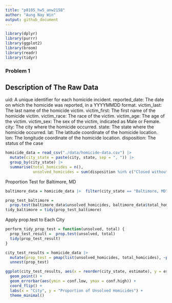 ```yaml
---
title: "p8105_hw5_anw2158"
author: "Aung Nay Win"
output: github_document
---
```


```r
library(dplyr)
library(purrr)
library(ggplot2)
library(broom)
library(readr)
library(tidyr)
```

### Problem 1
## Description of The Raw Data

uid: A unique identifier for each homicide incident.
reported_date: The date on which the homicide was reported, in a YYYYMMDD format.
victim_last: The last name of the homicide victim.
victim_first: The first name of the homicide victim.
victim_race: The race of the victim.
victim_age: The age of the victim.
victim_sex: The sex of the victim, indicated as Male or Female.
city: The city where the homicide occurred.
state: The state where the homicide occurred.
lat: The latitude coordinate of the homicide location.
lon: The longitude coordinate of the homicide location.
disposition: The status of the case

```r
homicide_data = read_csv("./data/homicide-data.csv") |> 
  mutate(city_state = paste(city, state, sep = ", ")) |> 
  group_by(city_state) |> 
  summarise(total_homicides = n(),
            unsolved_homicides = sum(disposition %in% c("Closed without arrest", "Open/No arrest")))
```

Proportion Test for Baltimore, MD
```r
baltimore_data = homicide_data |>  filter(city_state == "Baltimore, MD")

prop_test_baltimore = 
  prop.test(baltimore_data$unsolved_homicides, baltimore_data$total_homicides)
tidy_baltimore = tidy(prop_test_baltimore)
```

Apply prop.test to Each City

```r
perform_tidy_prop_test = function(unsolved, total) {
  prop_test_result =  prop.test(unsolved, total)
  tidy(prop_test_result)
}

city_test_results = homicide_data |> 
  mutate(prop_test = pmap(list(unsolved_homicides, total_homicides), ~perform_tidy_prop_test(..1, ..2))) |> 
  unnest(prop_test)
```

```r
ggplot(city_test_results, aes(x = reorder(city_state, estimate), y = estimate)) +
  geom_point() +
  geom_errorbar(aes(ymin = conf.low, ymax = conf.high)) +
  coord_flip() +
  labs(x = "City", y = "Proportion of Unsolved Homicides") +
  theme_minimal()
```

